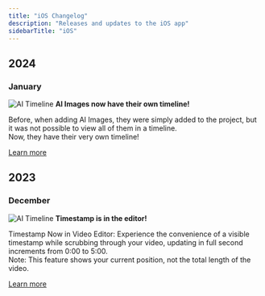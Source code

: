 ```yaml
---
title: "iOS Changelog"
description: "Releases and updates to the iOS app"
sidebarTitle: "iOS"
---
```


## 2024
### January


<Snippet file="category.mdx" />

![AI Timeline](https://downloads.intercomcdn.com/i/o/840436117/176fabc1b3af6fec1212e17d/AI+Zoom.png) <span>**AI Images now have their own timeline!**</span>

Before, when adding AI Images, they were simply added to the project, but it was not possible to view all of them in a timeline.  
Now, they have their very own timeline!

[Learn more](https://captions.ai)
## 2023
### December

<Snippet file="timestamp.mdx" />

![AI Timeline](https://downloads.intercomcdn.com/i/o/844604392/5863f0ff99e1eb74c6f0d66b/Delete.png) <span>**Timestamp is in the editor!**</span>

Timestamp Now in Video Editor: Experience the convenience of a visible timestamp while scrubbing through your video, updating in full second increments from 0:00 to 5:00. <br />
        Note: This feature shows your current position, not the total length of the video.

[Learn more](https://captions.ai)